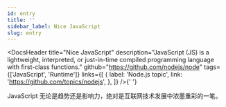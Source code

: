 ```yaml
---
id: entry
title: ''
sidebar_label: Nice JavaScript
slug: entry
---
```



<DocsHeader
  title="Nice JavaScript"
  description="JavaScript (JS) is a lightweight, interpreted, or just-in-time compiled programming language with first-class functions."
  github="https://github.com/nodejs/node"
  tags={['JavaScript', 'Runtime']}
  links={[
    {
      label: 'Node.js topic',
      link: 'https://github.com/topics/nodejs',
    },
  ]}
/>{' '}

JavaScript 无论是趋势还是影响力，绝对是互联网技术发展中浓墨重彩的一笔。
